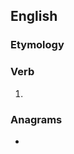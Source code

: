 ==English==

===Etymology===
{{suffix|en|fare|eth}}

===Verb===
{{head|en|verb form}}

# {{en-archaic third-person singular of|fare}}

===Anagrams===
* {{anagrams|en|a=aefhrt|Father|afther|father|hafter|trefah}}